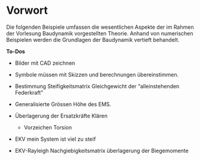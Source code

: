 # Vorwort {.unnumbered}

Die folgenden Beispiele umfassen die wesentlichen Aspekte der im Rahmen der Vorlesung Baudynamik vorgestellten Theorie. Anhand von numerischen Beispielen werden die Grundlagen der Baudynamik vertieft behandelt.

**To-Dos**

- Bilder mit CAD zeichnen
- Symbole müssen mit Skizzen und berechnungen übereinstimmen.

- Bestimmung Steifigkeitsmatrix Gleichgewicht der "alleinstehenden Federkraft"
- Generalisierte Grössen Höhe des EMS.
- Überlagerung der Ersatzkräfte Klären
    - Vorzeichen Torsion
- EKV mein System ist viel zu steif
- EKV-Rayleigh Nachgiebigkeitsmatrix überlagerung der Biegemomente